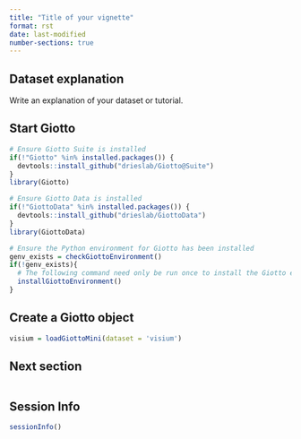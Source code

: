 ```yaml
---
title: "Title of your vignette"
format: rst
date: last-modified
number-sections: true
---
```


## Dataset explanation
Write an explanation of your dataset or tutorial. 

## Start Giotto
```r
# Ensure Giotto Suite is installed
if(!"Giotto" %in% installed.packages()) {
  devtools::install_github("drieslab/Giotto@Suite")
}
library(Giotto)

# Ensure Giotto Data is installed
if(!"GiottoData" %in% installed.packages()) {
  devtools::install_github("drieslab/GiottoData")
}
library(GiottoData)

# Ensure the Python environment for Giotto has been installed
genv_exists = checkGiottoEnvironment()
if(!genv_exists){
  # The following command need only be run once to install the Giotto environment
  installGiottoEnvironment()
}
```

## Create a Giotto object
```r
visium = loadGiottoMini(dataset = 'visium')
```

## Next section
```r
 
```

## Session Info
```r
sessionInfo()
```
